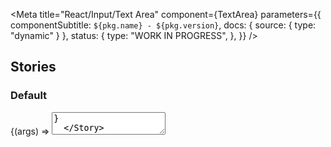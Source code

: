 
<Meta
  title="React/Input/Text Area"
  component={TextArea}
  parameters={{
    componentSubtitle: `${pkg.name} - ${pkg.version}`,
    docs: { source: { type: "dynamic" } },
    status: {
      type: "WORK IN PROGRESS",
    },
  }}
/>

<Description markdown={readme} />

## Stories

### Default

<Canvas>
  <Story
    args={{
      placeholder: "Placeholder",
    }}
    name="Default"
  >
    {(args) => <TextArea {...args} />}
  </Story>
</Canvas>

### Disabled

<Canvas>
  <Story
    args={{
      placeholder: "Placeholder",
      disabled: true,
    }}
    name="Disabled"
  >
    {(args) => <TextArea {...args} />}
  </Story>
</Canvas>

### Invalid input

<Canvas>
  <Story
    args={{
      placeholder: "Placeholder",
      invalid: true,
    }}
    name="Invalid"
  >
    {(args) => <TextArea {...args} />}
  </Story>
</Canvas>

### With label

<Canvas>
  <Story
    args={{
      placeholder: "Placeholder",
    }}
    name="With label"
  >
    {(args) => (
      <FormField>
        <FormFieldLabel htmlFor="textarea-1">Label</FormFieldLabel>
        <FormFieldInput>
          <TextArea id="textarea-1" aria-describedby="description-1" {...args} />
        </FormFieldInput>
        <FormFieldDescription id="description-1">
          A description providing more information about the input.
        </FormFieldDescription>
      </FormField>
    )}
  </Story>
</Canvas>

### Invalid with label

<Canvas>
  <Story
    args={{
      placeholder: "Placeholder",
      invalid: true,
    }}
    name="Invalid with label"
  >
    {(args) => (
      <FormField error={true}>
        <FormFieldLabel htmlFor="textarea-1">Label</FormFieldLabel>
        <FormFieldInput>
          <TextArea id="textarea-1" aria-describedby="description-1" {...args} />
        </FormFieldInput>
        <FormFieldDescription id="description-1">
          A description providing more information about the input.
        </FormFieldDescription>
      </FormField>
    )}
  </Story>
</Canvas>

<ArgsTable of={TextArea} />
